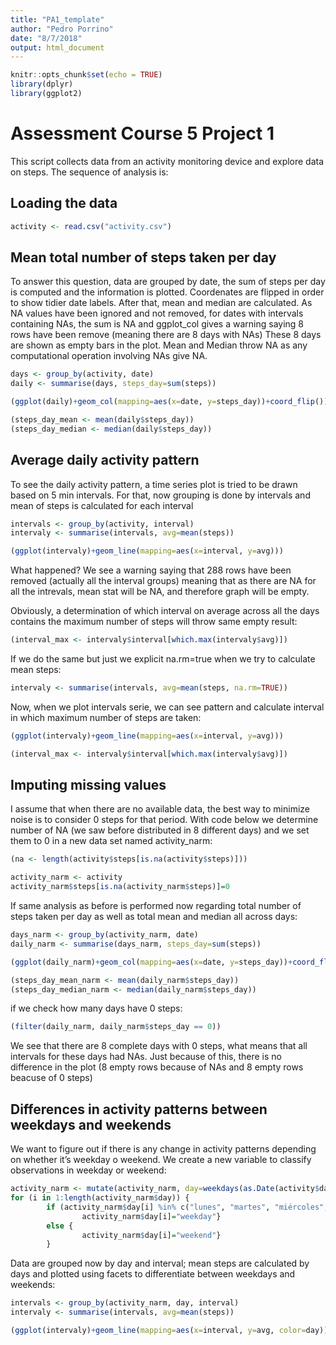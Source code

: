 ```yaml
---
title: "PA1_template"
author: "Pedro Porrino"
date: "8/7/2018"
output: html_document
---
```


```r
knitr::opts_chunk$set(echo = TRUE)
library(dplyr)
library(ggplot2)
```

# Assessment Course 5 Project 1

This script collects data from an activity monitoring device and explore data on
steps.
The sequence of analysis is:

## Loading the data

```r
activity <- read.csv("activity.csv")
```

## Mean total number of steps taken per day
To answer this question, data are grouped by date, the sum of steps per day
is computed and the information is plotted. Coordenates are flipped in order
to show tidier date labels. After that, mean and median are calculated. As NA values
have been ignored and not removed, for dates with intervals containing NAs, the sum
is NA and ggplot_col gives a warning saying 8 rows have been remove (meaning there are
8 days with NAs) These 8 days are shown as empty bars in the plot. 
Mean and Median throw NA as any computational operation involving NAs give NA.

```r
days <- group_by(activity, date) 
daily <- summarise(days, steps_day=sum(steps))

(ggplot(daily)+geom_col(mapping=aes(x=date, y=steps_day))+coord_flip())

(steps_day_mean <- mean(daily$steps_day))
(steps_day_median <- median(daily$steps_day))
```

## Average daily activity pattern
To see the daily activity pattern, a time series plot is tried to be drawn based on 5 min
intervals. For that, now grouping is done by intervals and mean of steps is
calculated for each interval

```r
intervals <- group_by(activity, interval)
intervaly <- summarise(intervals, avg=mean(steps))

(ggplot(intervaly)+geom_line(mapping=aes(x=interval, y=avg)))
```

What happened? We see a warning saying that 288 rows have been removed (actually
all the interval groups) meaning that as there are NA for all the intrevals, mean stat
will be NA, and therefore graph will be empty.

Obviously, a determination of which interval on average across all the days contains
the maximum number of steps will throw same empty result:

```r
(interval_max <- intervaly$interval[which.max(intervaly$avg)])
```

If we do the same but just we explicit na.rm=true when we try to calculate mean steps:

```r
intervaly <- summarise(intervals, avg=mean(steps, na.rm=TRUE))
```

Now, when we plot intervals serie, we can see pattern and calculate interval
in which maximum number of steps are taken:

```r
(ggplot(intervaly)+geom_line(mapping=aes(x=interval, y=avg)))

(interval_max <- intervaly$interval[which.max(intervaly$avg)])
```

## Imputing missing values
I assume that when there are no available data, the best way to minimize noise
is to consider 0 steps for that period. With code below we determine number of NA
(we saw before distributed in 8 different days) and we set them to 0
in a new data set named activity_narm:

```r
(na <- length(activity$steps[is.na(activity$steps)]))

activity_narm <- activity
activity_narm$steps[is.na(activity_narm$steps)]=0 
```

If same analysis as before is performed now regarding total number of steps taken
per day as well as total mean and median all across days:

```r
days_narm <- group_by(activity_narm, date) 
daily_narm <- summarise(days_narm, steps_day=sum(steps))

(ggplot(daily_narm)+geom_col(mapping=aes(x=date, y=steps_day))+coord_flip())

(steps_day_mean_narm <- mean(daily_narm$steps_day))
(steps_day_median_narm <- median(daily_narm$steps_day))
```

if we check how many days have 0 steps:

```r
(filter(daily_narm, daily_narm$steps_day == 0))
```
We see that there are 8 complete days with 0 steps, what means that all intervals
for these days had NAs. Just because of this, there is no difference in the plot 
(8 empty rows because of NAs and 8 empty rows beacuse of 0 steps)
 
## Differences in activity patterns between weekdays and weekends

We want to figure out if there is any change in activity patterns depending on whether it's weekday o weekend. We create a new variable to classify observations in weekday or weekend:

```r
activity_narm <- mutate(activity_narm, day=weekdays(as.Date(activity$date)))
for (i in 1:length(activity_narm$day)) {
        if (activity_narm$day[i] %in% c("lunes", "martes", "miércoles", "jueves", "viernes")) {
                activity_narm$day[i]="weekday"} 
        else {
                activity_narm$day[i]="weekend"}
        }
```

Data are grouped now by day and interval; mean steps are calculated by days and plotted
using facets to differentiate between weekdays and weekends:

```r
intervals <- group_by(activity_narm, day, interval)
intervaly <- summarise(intervals, avg=mean(steps))

(ggplot(intervaly)+geom_line(mapping=aes(x=interval, y=avg, color=day))+facet_wrap(~ day, nrow=2))
```


